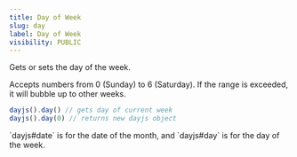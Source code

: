 ```yaml
---
title: Day of Week
slug: day
label: Day of Week
visibility: PUBLIC
---
```


Gets or sets the day of the week.

Accepts numbers from 0 (Sunday) to 6 (Saturday). If the range is exceeded, it will bubble up to other weeks.

```js
dayjs().day() // gets day of current week
dayjs().day(0) // returns new dayjs object
```

<Callout type="info">
`dayjs#date` is for the date of the month, and `dayjs#day` is for the day of the week.
</Callout>